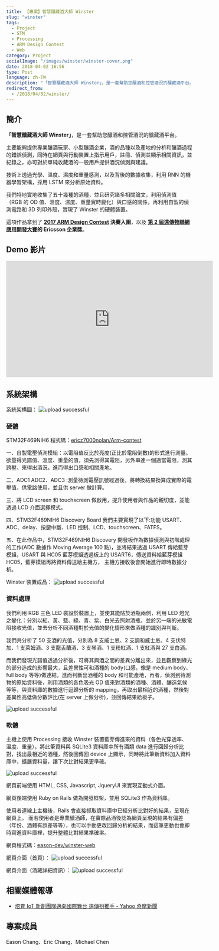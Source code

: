 ```yaml
---
title: 【專案】智慧釀藏酒大師 Winster
slug: "winster"
tags:
  - Project
  - STM
  - Processing
  - ARM Design Contest
  - Web
category: Project
socialImage: "/images/winster/winster-cover.png"
date: 2018-04-02 16:56
type: Post
language: zh-TW
description: "「智慧釀藏酒大師 Winster」，是一套幫助您釀酒和控管酒況的釀藏酒平台。主要能夠提供專業釀酒玩家、小型釀酒企業，酒的品種以及產地的分析和釀酒過程的錯誤偵測。"
redirect_from:
  - /2018/04/02/winster/
---
```


## 簡介

**「智慧釀藏酒大師 Winster」**，是一套幫助您釀酒和控管酒況的釀藏酒平台。

主要能夠提供專業釀酒玩家、小型釀酒企業，酒的品種以及產地的分析和釀酒過程的錯誤偵測，同時在網頁與行動裝置上指示用戶，註冊、偵測並顯示相關資訊，並紀錄之，亦可對於單純收藏酒的一般用戶提供酒況偵測與建議。

技術上透過光學、溫度、濕度和重量感測，以及背後的數據收集，利用 RNN 的機器學習架構，採用 LSTM 來分析原始資料。

我們特地實地收集了五十幾種的酒種，並且研究諸多相關論文，利用偵測值（RGB 的 OD 值、溫度、濕度、重量實時變化）與口感的關係，再利用自製的偵測電路和 3D 列印外殼，實現了 Winster 的硬體裝置。

這項作品拿到了 **[2017 ARM Design Contest](http://www.armdesigncontest.com/customers/login/) 決賽入圍**，以及 **[第 2 屆遠傳物聯網應用開發大賽](http://promotion.fetnet.net/ebu/2017IoTHackathon/index.html)的 Ericsson 企業獎**。

## Demo 影片

<iframe
  width="560"
  height="315"
  src="https://www.youtube-nocookie.com/embed/KtZpLWXkcy4"
  frameBorder="0"
  allow="accelerometer; autoplay; clipboard-write; encrypted-media; gyroscope; picture-in-picture"
  allowFullScreen
></iframe>

## 系統架構

系統架構圖：
![upload successful](/images/winster/pasted-8.png)

### 硬體

STM32F469NIH6 程式碼：[ericz7000nolan/Arm-contest](https://github.com/ericz7000nolan/Arm-contest)

一、自製電壓偵測模組：以電阻值反比於亮度(正比於電阻倒數)的形式進行測量。欲量得光譜值、溫度、重量的值，須先測得其電阻，另外串連一個適當電阻，測其跨壓，來得出酒況，進而得出口感和相關產地。

二、ADC1 ADC2、ADC3 :測量待測電壓訊號經過後，將轉換結果換算成實際的電壓值，供電路使用，並且供 server 做計算。

三、將 LCD screen 和 touchscreen 做啟用，提升使用者與作品的親切度，並能透過 LCD 介面選擇模式。

四、STM32F469NIH6 Discovery Board 我們主要實現了以下:功能 USART、ADC、delay、按鍵中斷、LED 控制、LCD、touchscreen、FATFS。

五、在此作品中，STM32F469NIH6 Discovery 開發板作為數據偵測與初階處理的工作(ADC 數據作 Moving Average 100 點)，並將結果透過 USART 傳給藍芽模組，USART 與 HC05 藍芽模組透過板上的 USART6，傳送資料給藍芽模組 HC05，藍芽模組再將資料傳送給主機方， 主機方接收後會開始進行即時數據分析。

Winster 裝置成品：
![upload successful](/images/winster/pasted-11.png)

### 資料處理

我們利用 RGB 三色 LED 裝設於裝置上，並使其能貼於酒瓶兩側，利用 LED 燈光之變化：分別以紅、黃、藍、綠、青、紫、白光去照射酒瓶，並於另一端的光敏電阻接收光值，並去分析不同酒種對於光值的變化情形來做酒種的識別與判斷。

我們共分析了 50 支酒的光值，分別為 8 支威士忌、2 支調和威士忌、4 支伏特加、1 支萊姆酒、3 支龍舌蘭酒、3 支琴酒、1 支粉紅酒、1 支紅酒與 27 支白酒。

而我們發現光譜值透過分析後，可將其與酒之間的差異分離出來，並且觀察到綠光的部分造成的影響最大，且差異性可和酒種的 body(口感，像是 medium body、full body 等等)做連結，進而判斷出酒種的 body 和可能產地，再者，偵測到待測物的原始資料後，利用酒類的各色吸光 OD 值來對酒類的酒種、酒體、釀造氣候等等，與資料庫的數據進行迴歸分析的 mapping，再取出最相近的酒種，然後對差異性高低做分數評比(在 server 上做分析)，並回傳結果給板子。

![upload successful](/images/winster/pasted-12.png)

### 軟體

主機上使用 Processing 接收 Winster 裝置藍芽傳進來的資料（各色光穿透率、溫度、重量），將此筆資料與 SQLite3 資料庫中所有酒類 data 進行回歸分析比對，找出最相近的酒種，然後回傳回 device 上顯示，同時將此筆新資料加入資料庫中，擴展資料量，讓下次比對結果更準確。

![upload successful](/images/winster/pasted-13.png)

網頁前端使用 HTML, CSS, Javascript, JqueryUI 來實現互動式介面。

網頁後端使用 Ruby on Rails 做為開發框架，並用 SQLite3 作為資料庫。

使用者連線上主機後，Rails 會直接抓取資料庫中已經分析比對好的結果，呈現在網頁上。
而若使用者是專業釀酒師，在實際品酒後認為網頁呈現的結果有偏差（年份、酒體有誤差等等），也可以手動更改回歸分析的結果，而這筆更動也會即時寫進資料庫裡，提升整體比對結果準確率。

網頁程式碼：[eason-dev/winster-web](https://github.com/eason-dev/winster-web)

網頁介面（首頁）：
![upload successful](/images/winster/pasted-9.png)

網頁介面（酒藏詳細資訊）：
![upload successful](/images/winster/pasted-10.png)

## 相關媒體報導

- [培育 IoT 新創團隊邁向國際舞台 遠傳扮推手 - Yahoo 奇摩新聞](https://tw.news.yahoo.com/%E5%9F%B9%E8%82%B2iot%E6%96%B0%E5%89%B5%E5%9C%98%E9%9A%8A%E9%82%81%E5%90%91%E5%9C%8B%E9%9A%9B%E8%88%9E%E5%8F%B0-%E9%81%A0%E5%82%B3%E6%89%AE%E6%8E%A8%E6%89%8B-084206839.html)

## 專案成員

Eason Chang、Eric Chang、Michael Chen
